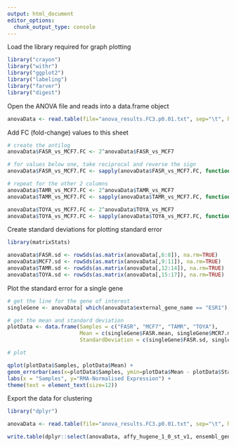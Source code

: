 ```yaml
---
output: html_document
editor_options: 
  chunk_output_type: console
---
```


Load the library required for graph plotting 

```r

library("crayon")
library("withr")
library("ggplot2")
library("labeling")
library("farver")
library("digest")

```

Open the ANOVA file and reads into a data.frame object

```r

anovaData <- read.table(file="anova_results.FC3.p0.01.txt", sep="\t", header=T)

```

Add FC (fold-change) values to this sheet

```r

# create the antilog
anovaData$FASR_vs_MCF7.FC <- 2^anovaData$FASR_vs_MCF7

# for values below one, take reciprocal and reverse the sign
anovaData$FASR_vs_MCF7.FC <- sapply(anovaData$FASR_vs_MCF7.FC, function(x) ifelse(x < 1, -1/x, x))

# repeat for the other 2 columns
anovaData$TAMR_vs_MCF7.FC <- 2^anovaData$TAMR_vs_MCF7
anovaData$TAMR_vs_MCF7.FC <- sapply(anovaData$TAMR_vs_MCF7.FC, function(x) ifelse(x < 1, -1/x, x))

anovaData$TOYA_vs_MCF7.FC <- 2^anovaData$TOYA_vs_MCF7
anovaData$TOYA_vs_MCF7.FC <- sapply(anovaData$TOYA_vs_MCF7.FC, function(x) ifelse(x < 1, -1/x, x))

```

Create standard deviations for plotting standard error

```r

library(matrixStats)

anovaData$FASR.sd <- rowSds(as.matrix(anovaData[,6:8]), na.rm=TRUE)
anovaData$MCF7.sd <- rowSds(as.matrix(anovaData[,9:11]), na.rm=TRUE)
anovaData$TAMR.sd <- rowSds(as.matrix(anovaData[,12:14]), na.rm=TRUE)
anovaData$TOYA.sd <- rowSds(as.matrix(anovaData[,15:17]), na.rm=TRUE)

```

Plot the standard error for a single gene

```r

# get the line for the gene of interest
singleGene <- anovaData[ which(anovaData$external_gene_name == "ESR1"),]

# get the mean and standard deviation
plotData <- data.frame(Samples = c("FASR", "MCF7", "TAMR", "TOYA"), 
                       Mean = c(singleGene$FASR.mean, singleGene$MCR7.mean, singleGene$TAMR.mean, singleGene$TOYA.mean),
                       StandardDeviation = c(singleGene$FASR.sd, singleGene$MCF7.sd, singleGene$TAMR.sd, singleGene$TOYA.sd))

# plot

qplot(plotData$Samples, plotData$Mean) +
geom_errorbar(aes(x=plotData$Samples, ymin=plotData$Mean - plotData$StandardDeviation, ymax=plotData$Mean + plotData$StandardDeviation), width=0.25) + 
labs(x = "Samples", y="RMA-Normalised Expression") + 
theme(text = element_text(size=12))

```

Export the data for clustering

```r

library("dplyr")

anovaData <- read.table(file="anova_results.FC3.p0.01.txt", sep="\t", header=T)

write.table(dplyr::select(anovaData, affy_hugene_1_0_st_v1, ensembl_gene_id, external_gene_name, description, gene_biotype, contains("_vs_")), file="cluster_input.txt", row.names=FALSE, sep="\t", quote=F)


```

